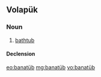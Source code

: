 ==Volapük==

===Noun===
{{vo-noun}}

# [[bathtub]]

====Declension====
{{vo-decl-noun}}

[[eo:banatüb]]
[[mg:banatüb]]
[[vo:banatüb]]